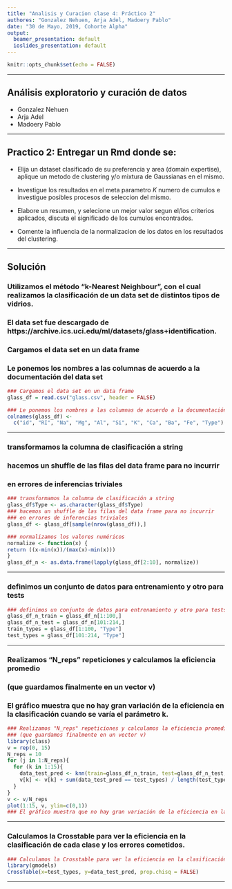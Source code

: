 ```yaml
---
title: "Analisis y Curacion clase 4: Práctico 2"
authores: "Gonzalez Nehuen, Arja Adel, Madoery Pablo"
date: "30 de Mayo, 2019, Cohorte Alpha"
output:
  beamer_presentation: default
  ioslides_presentation: default
---
```


```r
knitr::opts_chunk$set(echo = FALSE)
``` 

***
## Análisis exploratorio y curación de datos

- Gonzalez Nehuen
- Arja Adel 
- Madoery Pablo

***
## Practico 2: Entregar un Rmd donde se:

- Elija un dataset clasificado de su preferencia y area (domain expertise), aplique un metodo de clustering y/o mixtura de Gaussianas en el mismo.

- Investigue los resultados en el meta parametro $K$ numero de cumulos e investigue posibles procesos de seleccion del mismo.

- Elabore un resumen, y selecione un mejor valor segun el/los criterios aplicados, discuta el significado de los cumulos encontrados. 

- Comente la influencia de la normalizacion de los datos en los resultados del clustering.

***
## Solución

### Utilizamos el método "k-Nearest Neighbour", con el cual realizamos la clasificación de un data set de distintos tipos de vidrios.
### El data set fue descargado de https://archive.ics.uci.edu/ml/datasets/glass+identification.

### Cargamos el data set en un data frame
### Le ponemos los nombres a las columnas de acuerdo a la documentación del data set

```r
### Cargamos el data set en un data frame
glass_df = read.csv("glass.csv", header = FALSE)

### Le ponemos los nombres a las columnas de acuerdo a la documentación del data set
colnames(glass_df) <- 
  c("id", "RI", "Na", "Mg", "Al", "Si", "K", "Ca", "Ba", "Fe", "Type")
```

***
### transformamos la columna de clasificación a string
### hacemos un shuffle de las filas del data frame para no incurrir 
### en errores de inferencias triviales
```r
### transformamos la columna de clasificación a string
glass_df$Type <- as.character(glass_df$Type) 
### hacemos un shuffle de las filas del data frame para no incurrir 
### en errores de inferencias triviales
glass_df <- glass_df[sample(nrow(glass_df)),]

### normalizamos los valores numéricos
normalize <- function(x) {
return ((x-min(x))/(max(x)-min(x)))
}
glass_df_n <- as.data.frame(lapply(glass_df[2:10], normalize))
```

***
### definimos un conjunto de datos para entrenamiento y otro para tests
```r
### definimos un conjunto de datos para entrenamiento y otro para tests
glass_df_n_train = glass_df_n[1:100,]
glass_df_n_test = glass_df_n[101:214,]
train_types = glass_df[1:100, "Type"]
test_types = glass_df[101:214, "Type"]
```

***
### Realizamos "N_reps" repeticiones y calculamos la eficiencia promedio 
### (que guardamos finalmente en un vector v)
### El gráfico muestra que no hay gran variación de la eficiencia en la clasificación cuando se varía el parámetro k.
```r
### Realizamos "N_reps" repeticiones y calculamos la eficiencia promedio 
### (que guardamos finalmente en un vector v)
library(class)
v = rep(0, 15)
N_reps = 10
for (j in 1:N_reps){
  for (k in 1:15){
    data_test_pred <- knn(train=glass_df_n_train, test=glass_df_n_test, cl=train_types, k=k)
    v[k] <- v[k] + sum(data_test_pred == test_types) / length(test_types)
  }
}
v <- v/N_reps
plot(1:15, v, ylim=c(0,1))
### El gráfico muestra que no hay gran variación de la eficiencia en la clasificación cuando se varía el parámetro k.
```

***
### Calculamos la Crosstable para ver la eficiencia en la clasificación de cada clase y los errores cometidos.
```r
### Calculamos la Crosstable para ver la eficiencia en la clasificación de cada clase y los errores cometidos.
library(gmodels)
CrossTable(x=test_types, y=data_test_pred, prop.chisq = FALSE)
```
***
